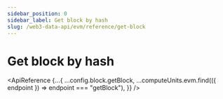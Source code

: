 ```yaml
---
sidebar_position: 0
sidebar_label: Get block by hash
slug: /web3-data-api/evm/reference/get-block
---
```



# Get block by hash

<ApiReference
  {...{
    ...config.block.getBlock,
    ...computeUnits.evm.find(({ endpoint }) => endpoint === "getBlock"),
  }}
/>
